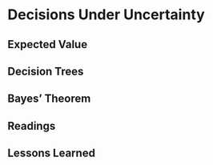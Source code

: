 # Decisions Under Uncertainty

## Expected Value

## Decision Trees

## Bayes' Theorem

## Readings

## Lessons Learned
